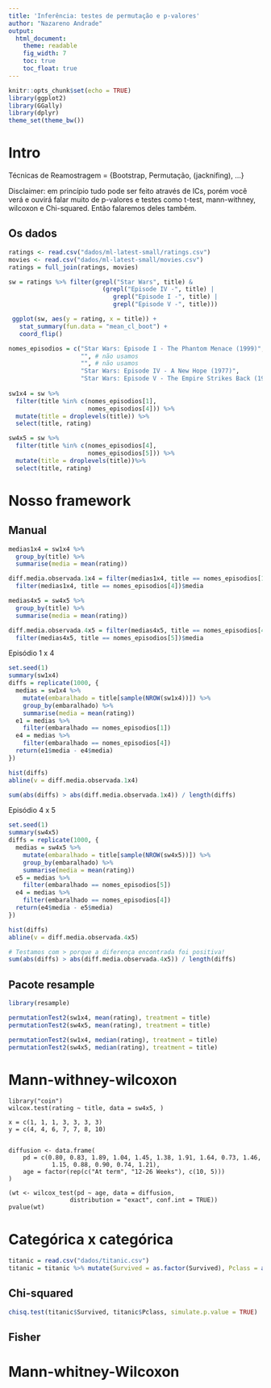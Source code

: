 ```yaml
---
title: 'Inferência: testes de permutação e p-valores'
author: "Nazareno Andrade"
output: 
  html_document:
    theme: readable
    fig_width: 7
    toc: true
    toc_float: true
---
```


```r
knitr::opts_chunk$set(echo = TRUE)
library(ggplot2)
library(GGally)
library(dplyr)
theme_set(theme_bw())
```

# Intro

Técnicas de Reamostragem = {Bootstrap, Permutação, (jacknifing), ...}

Disclaimer: em princípio tudo pode ser feito através de ICs, porém você verá e ouvirá falar muito de p-valores e testes como t-test, mann-withney, wilcoxon e Chi-squared. Então falaremos deles também. 

## Os dados

```r
ratings <- read.csv("dados/ml-latest-small/ratings.csv")
movies <- read.csv("dados/ml-latest-small/movies.csv")
ratings = full_join(ratings, movies)

sw = ratings %>% filter(grepl("Star Wars", title) & 
                          (grepl("Episode IV -", title) | 
                             grepl("Episode I -", title) | 
                             grepl("Episode V -", title)))

 ggplot(sw, aes(y = rating, x = title)) + 
   stat_summary(fun.data = "mean_cl_boot") + 
   coord_flip()

nomes_episodios = c("Star Wars: Episode I - The Phantom Menace (1999)", 
                    "", # não usamos
                    "", # não usamos
                    "Star Wars: Episode IV - A New Hope (1977)", 
                    "Star Wars: Episode V - The Empire Strikes Back (1980)")
 
sw1x4 = sw %>% 
  filter(title %in% c(nomes_episodios[1], 
                      nomes_episodios[4])) %>% 
  mutate(title = droplevels(title)) %>% 
  select(title, rating)

sw4x5 = sw %>% 
  filter(title %in% c(nomes_episodios[4], 
                      nomes_episodios[5])) %>% 
  mutate(title = droplevels(title))%>% 
  select(title, rating)

```

# Nosso framework

## Manual

```r
medias1x4 = sw1x4 %>% 
  group_by(title) %>% 
  summarise(media = mean(rating))

diff.media.observada.1x4 = filter(medias1x4, title == nomes_episodios[1])$media - 
  filter(medias1x4, title == nomes_episodios[4])$media

medias4x5 = sw4x5 %>% 
  group_by(title) %>% 
  summarise(media = mean(rating))

diff.media.observada.4x5 = filter(medias4x5, title == nomes_episodios[4])$media - 
  filter(medias4x5, title == nomes_episodios[5])$media
```

Episódio 1 x 4

```r
set.seed(1)
summary(sw1x4)
diffs = replicate(1000, {
  medias = sw1x4 %>% 
    mutate(embaralhado = title[sample(NROW(sw1x4))]) %>% 
    group_by(embaralhado) %>% 
    summarise(media = mean(rating))
  e1 = medias %>% 
    filter(embaralhado == nomes_episodios[1])
  e4 = medias %>% 
    filter(embaralhado == nomes_episodios[4])
  return(e1$media - e4$media)
})

hist(diffs)
abline(v = diff.media.observada.1x4)

sum(abs(diffs) > abs(diff.media.observada.1x4)) / length(diffs)
```

Episódio 4 x 5

```r
set.seed(1)
summary(sw4x5)
diffs = replicate(1000, {
  medias = sw4x5 %>% 
    mutate(embaralhado = title[sample(NROW(sw4x5))]) %>% 
    group_by(embaralhado) %>% 
    summarise(media = mean(rating))
  e5 = medias %>% 
    filter(embaralhado == nomes_episodios[5])
  e4 = medias %>% 
    filter(embaralhado == nomes_episodios[4])
  return(e4$media - e5$media)
})

hist(diffs)
abline(v = diff.media.observada.4x5)

# Testamos com > porque a diferença encontrada foi positiva!
sum(abs(diffs) > abs(diff.media.observada.4x5)) / length(diffs)
```

 
## Pacote resample

```r
library(resample)

permutationTest2(sw1x4, mean(rating), treatment = title)
permutationTest2(sw4x5, mean(rating), treatment = title)

permutationTest2(sw1x4, median(rating), treatment = title)
permutationTest2(sw4x5, median(rating), treatment = title)
```

# Mann-withney-wilcoxon

```rt
library("coin")
wilcox.test(rating ~ title, data = sw4x5, )

x = c(1, 1, 1, 3, 3, 3, 3)
y = c(4, 4, 6, 7, 7, 8, 10)


diffusion <- data.frame(
    pd = c(0.80, 0.83, 1.89, 1.04, 1.45, 1.38, 1.91, 1.64, 0.73, 1.46,
            1.15, 0.88, 0.90, 0.74, 1.21),
    age = factor(rep(c("At term", "12-26 Weeks"), c(10, 5)))
)

(wt <- wilcox_test(pd ~ age, data = diffusion,
                 distribution = "exact", conf.int = TRUE))
pvalue(wt)

```


# Categórica x categórica

```r
titanic = read.csv("dados/titanic.csv")
titanic = titanic %>% mutate(Survived = as.factor(Survived), Pclass = as.factor(Pclass))
```

## Chi-squared

```r
chisq.test(titanic$Survived, titanic$Pclass, simulate.p.value = TRUE)
```


## Fisher

# Mann-whitney-Wilcoxon